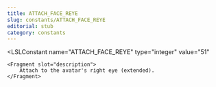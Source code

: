 ```yaml
---
title: ATTACH_FACE_REYE
slug: constants/ATTACH_FACE_REYE
editorial: stub
category: constants
---
```


<LSLConstant
	name="ATTACH_FACE_REYE"
	type="integer"
	value="51"
>
	<Fragment slot="description">
		Attach to the avatar's right eye (extended).
	</Fragment>
</LSLConstant>
